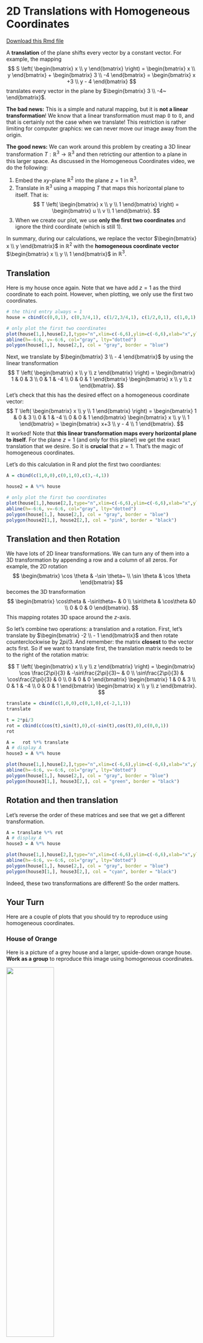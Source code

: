 
# 2D Translations with Homogeneous Coordinates

[Download this Rmd file](https://github.com/mathbeveridge/math236_f20/blob/main/04-translations.Rmd)

A **translation** of the plane shifts every vector by a constant vector. For example, the mapping
$$
S \left( \begin{bmatrix} x \\ y \end{bmatrix} \right)
= \begin{bmatrix} x \\ y \end{bmatrix} + \begin{bmatrix} 3 \\ -4 \end{bmatrix} 
= \begin{bmatrix} x +3 \\ y - 4 \end{bmatrix}
$$
translates every vector in the plane by $\begin{bmatrix} 3 \\ -4~ \end{bmatrix}$. 

**The bad news:** This is a simple and natural mapping, but it is **not a linear transformation**! We know that a linear transformation must map $\mathbb{0}$ to $\mathbb{0}$, and that is certainly not the case when we translate! This restriction is rather limiting for computer graphics: we can never move our image away from the origin. 

**The good news:** We can work around this problem by creating a 3D linear transformation $T: \mathbb{R}^3 \rightarrow \mathbb{R}^3$ and then retricting our attention to a plane in this larger space.
As discussed in the Homogeneous Coordinates video, we do the following:

1. Embed the $xy$-plane $\mathbb{R}^2$ into the plane $z = 1$ in $\mathbb{R}^3$. 
2. Translate in $\mathbb{R}^3$ using a mapping $T$ that maps this horizontal plane to itself. That is:
$$
T \left( \begin{bmatrix} x \\ y \\ 1 \end{bmatrix} \right)
= \begin{bmatrix} u \\ v \\ 1 \end{bmatrix}. 
$$
3. When we create our plot, we use **only the first two coordinates** and ignore the third coordinate (which is still 1).

In summary, during our calculations, we replace the vector $\begin{bmatrix} x \\ y  \end{bmatrix}$ in $\mathbb{R}^2$ with the **homogeneous coordinate vector** $\begin{bmatrix} x \\ y \\ 1 \end{bmatrix}$ in $\mathbb{R}^3$.

## Translation 


Here is my house once again. Note that we have add $z=1$ as the third coordinate to each point. However, when plotting, we only use the first two coordinates.

```r
# the third entry always = 1
house = cbind(c(0,0,1), c(0,3/4,1), c(1/2,3/4,1), c(1/2,0,1), c(1,0,1), c(1,1,1), c(5/4,1,1), c(0,2,1), c(-5/4,1,1), c(-1,1,1), c(-1,0,1), c(0,0,1));

# only plot the first two coordinates
plot(house[1,],house[2,],type="n",xlim=c(-6,6),ylim=c(-6,6),xlab="x",ylab="y")
abline(h=-6:6, v=-6:6, col="gray", lty="dotted")
polygon(house[1,], house[2,], col = "gray", border = "blue")
```


Next, we translate by $\begin{bmatrix} 3 \\ - 4 \end{bmatrix}$  by using the linear transformation
$$
T \left( \begin{bmatrix} x \\ y \\ z \end{bmatrix} \right)
= \begin{bmatrix} 1 & 0 & 3  \\ 0 & 1 & -4 \\ 0 & 0 & 1 \end{bmatrix} 
\begin{bmatrix} x \\ y \\ z \end{bmatrix}.
$$
Let's check that this has the desired effect on a homogeneous coordinate vector:
$$
T \left( \begin{bmatrix} x \\ y \\ 1 \end{bmatrix} \right)
= \begin{bmatrix} 1 & 0 & 3  \\ 0 & 1 & -4 \\ 0 & 0 & 1 \end{bmatrix} 
\begin{bmatrix} x \\ y \\ 1 \end{bmatrix}
=
\begin{bmatrix} x+3 \\ y - 4 \\ 1 \end{bmatrix}.
$$
It worked! Note that **this linear transformation maps every horizontal plane to itself**. For the plane $z=1$ (and only for this plane!) we get the exact translation that we desire. So it is **crucial** that $z=1$. That's the magic of homogeneous coordinates.

Let's do this calculation in R and plot the first two coordiantes:

```r

A = cbind(c(1,0,0),c(0,1,0),c(3,-4,1))

house2 = A %*% house

# only plot the first two coordinates
plot(house[1,],house[2,],type="n",xlim=c(-6,6),ylim=c(-6,6),xlab="x",ylab="y")
abline(h=-6:6, v=-6:6, col="gray", lty="dotted")
polygon(house[1,], house[2,], col = "gray", border = "blue")
polygon(house2[1,], house2[2,], col = "pink", border = "black")
```

## Translation and then Rotation

We have lots of 2D linear transformations. We can turn any of them into a 3D transformation by appending a row and a column of all zeros. For example, the 2D rotation
$$
\begin{bmatrix} \cos \theta & -\sin \theta~   \\ \sin \theta & \cos \theta \end{bmatrix} 
$$
becomes the 3D transformation
$$
\begin{bmatrix} \cos\theta & -\sin\theta~ & 0   \\ \sin\theta & \cos\theta  &0 \\ 0 & 0 & 0 \end{bmatrix}. 
$$
This mapping rotates 3D space around the $z$-axis.

So let's combine two operations: a translation and a rotation.  First, let's translate by $\begin{bmatrix} -2 \\ - 1 \end{bmatrix}$ and then rotate counterclockwise by $2 pi/3$. And remember: the matrix **closest** to the vector acts first. So if we want to translate first, the translation matrix needs to be to the right of the rotation matrix:


$$
T \left( \begin{bmatrix} x \\ y \\ z \end{bmatrix} \right)
= 
\begin{bmatrix} \cos \frac{2\pi}{3} & -\sin\frac{2\pi}{3}~ & 0  \\ \sin\frac{2\pi}{3} & \cos\frac{2\pi}{3} & 0 \\ 0 & 0 & 0 \end{bmatrix} 
\begin{bmatrix} 1 & 0 & 3  \\ 0 & 1 & -4 \\ 0 & 0 & 1 \end{bmatrix} 
\begin{bmatrix} x \\ y \\ z \end{bmatrix}.
$$

```r


translate = cbind(c(1,0,0),c(0,1,0),c(-2,1,1))
translate

t = 2*pi/3
rot = cbind(c(cos(t),sin(t),0),c(-sin(t),cos(t),0),c(0,0,1)) 
rot

A =   rot %*% translate 
A # display A
house3 = A %*% house

plot(house[1,],house[2,],type="n",xlim=c(-6,6),ylim=c(-6,6),xlab="x",ylab="y")
abline(h=-6:6, v=-6:6, col="gray", lty="dotted")
polygon(house[1,], house[2,], col = "gray", border = "blue")
polygon(house3[1,], house3[2,], col = "green", border = "black")
```

## Rotation and then translation 

Let's reverse the order of these matrices and see that we get a different transformation.


```r


A = translate %*% rot
A # display A
house3 = A %*% house

plot(house[1,],house[2,],type="n",xlim=c(-6,6),ylim=c(-6,6),xlab="x",ylab="y")
abline(h=-6:6, v=-6:6, col="gray", lty="dotted")
polygon(house[1,], house[2,], col = "gray", border = "blue")
polygon(house3[1,], house3[2,], col = "cyan", border = "black")
```

Indeed, these two transformations are different! So the order matters.



## Your Turn  

Here are a couple of plots that you should try to reproduce using homogeneous coordinates.

### House of Orange

Here is a picture of a grey house and a larger, upside-down orange house. **Work as a group** to reproduce this image using homogeneous coordinates. 


![](images/04-house-orange.png){width=50%}

You will have to use a combination of translation, rotation, and expansion.  You will do this by multiplying three matrices. **Think carefully and experiment.** Remember that the order of your matrices matters, and the rightmost one happens first. 

```r
#############################
# your code defining the 3x3 matrices A1 and A2 
A1 = cbind(c(1,0,0), c(0,1,0), c(0,0,1))
A2 = cbind(c(1,0,0), c(0,1,0), c(0,0,1))
A3 = cbind(c(1,0,0), c(0,1,0), c(0,0,1))

A = A3 %*% A2 %*% A1


#############################
# you do not need to change this code
plot(house[1,],house[2,],type="n",xlim=c(-6,6),ylim=c(-6,6),xlab="x",ylab="y")
house2 = A %*% house
abline(h=-6:6, v=-6:6, col="gray", lty="dotted")
polygon(house2[1,], house2[2,], col = "orange", border = "green")
polygon(house[1,], house[2,], col = "gray", border = "blue")
```

### House Party

Here is a plot of the grey house and four other houses, colored cyan, red, gold and green. Reproduce this image using homogeneous coordinates. **Work as a group! You can collaborate, or divide and conquer.** Be ready to help one another out!


![](images/04-house-party.png){width=50%}

```r

#############
# your code for 3x3 matrices that create the transformed houses goes here 
A.red = cbind(c(1,0,0), c(0,1,0), c(0,0,1))

A.purple = cbind(c(1,0,0), c(0,1,0), c(0,0,1))

A.gold = cbind(c(1,0,0), c(0,1,0), c(0,0,1))

A.cyan = cbind(c(1,0,0), c(0,1,0), c(0,0,1))


####################
# you do not need to change this code
house = cbind(c(0,0,1), c(0,3/4,1), c(2/4,3/4,1), c(2/4,0,1), c(4/4,0,1), c(4/4,4/4,1), c(5/4,4/4,1), c(0,8/4,1), c(-5/4,4/4,1), c(-4/4,4/4,1), c(-4/4,0,1), c(0,0,1));


plot(house[1,], house[2,], type = "n", xlim=c(-2.5,2.5),ylim=c(-2.0,3.0),,xlab="x",ylab="y")
abline(h=-4:4, v=-4:4, col="gray", lty="dotted")

house.gold = A.gold %*% house
polygon(house.gold[1,], house.gold[2,], col = "gold", border = "blue")

house.cyan = A.cyan %*% house
polygon(house.cyan[1,], house.cyan[2,], col = "cyan", border = "blue")

house.red = A.red %*% house
polygon(house.red[1,], house.red[2,], col = "red", border = "blue")

house.purple= A.purple %*% house
polygon(house.purple[1,], house.purple[2,], col = "purple", border = "blue")

polygon(house[1,], house[2,], col = "gray", border = "blue")

```

